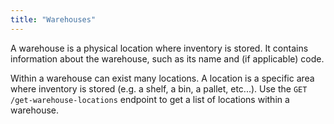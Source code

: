 ```yaml
---
title: "Warehouses"
---
```


A warehouse is a physical location where inventory is stored. It contains information about the warehouse, such as its name and (if applicable) code.

Within a warehouse can exist many locations. A location is a specific area where inventory is stored (e.g. a shelf, a bin, a pallet, etc...). Use the `GET /get-warehouse-locations` endpoint to get a list of locations within a warehouse.